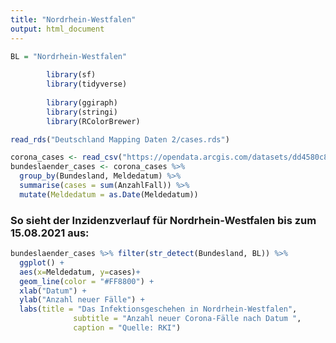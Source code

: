 ```yaml
---
title: "Nordrhein-Westfalen"
output: html_document
---
```


```r
BL = "Nordrhein-Westfalen"
		
		library(sf)
		library(tidyverse)
		
		library(ggiraph)
		library(stringi)
		library(RColorBrewer)
```

```r
read_rds("Deutschland Mapping Daten 2/cases.rds")
```

```r
corona_cases <- read_csv("https://opendata.arcgis.com/datasets/dd4580c810204019a7b8eb3e0b329dd6_0.csv", guess_max = 2500000)
bundeslaender_cases <- corona_cases %>%
  group_by(Bundesland, Meldedatum) %>%
  summarise(cases = sum(AnzahlFall)) %>%
  mutate(Meldedatum = as.Date(Meldedatum))
```
		
### So sieht der Inzidenzverlauf für Nordrhein-Westfalen bis zum 15.08.2021 aus:
		
```r
bundeslaender_cases %>% filter(str_detect(Bundesland, BL)) %>%
  ggplot() +
  aes(x=Meldedatum, y=cases)+
  geom_line(color = "#FF8800") +
  xlab("Datum") +
  ylab("Anzahl neuer Fälle") +
  labs(title = "Das Infektionsgeschehen in Nordrhein-Westfalen",
              subtitle = "Anzahl neuer Corona-Fälle nach Datum ",
              caption = "Quelle: RKI")
```

